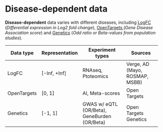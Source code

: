 # Disease-dependent data

**Disease-dependent** data varies with different diseases, including [LogFC](disease-dependent-data/logfc.mdx) (_Differential expression in Log2 fold change_), [OpenTargets ](disease-dependent-data/gda.mdx)(_Gene Disease Association score_) and [Genetics](disease-dependent-data/genetics.mdx) (_Odd ratio or Beta-values from population studies_).

| Data type | Representation | Experiment types                             | Sources                        |
| --------- | -------------- | -------------------------------------------- | ------------------------------ |
| LogFC     | [-Inf, +Inf]   | RNAseq, Ptoteomics                           | Verge, AD (Mayo, ROSMAP, MSBB) |
| OpenTargets       | [0, 1]         | AI, Meta-scores                              | Open Targets                   |
| Genetics  | [-1, 1]        | GWAS w/ eQTL (OR/Beta), GeneBurden (OR/Beta) | Open Targets Genetics          |
